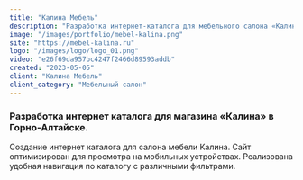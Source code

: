 ```yaml
---
title: "Калина Мебель"
description: "Разработка интернет-каталога для мебельного салона «Калина» в Горно-Алтайске. Удобный поиск товаров, актуальный ассортимент и онлайн-заказ мебели."
image: "/images/portfolio/mebel-kalina.png"
site: "https://mebel-kalina.ru"
logo: "/images/logo/logo_01.png"
video: "e26f69da957bc4247f2466d89593addb"
created: "2023-05-05"
client: "Калина Мебель"
client_category: "Мебельный салон"
---
```


### Разработка интернет каталога для магазина «Калина» в Горно-Алтайске.

Создание интернет каталога для салона мебели Калина. Сайт оптимизирован для просмотра на мобильных устройствах. Реализована удобная навигация по каталогу с различными фильтрами.
